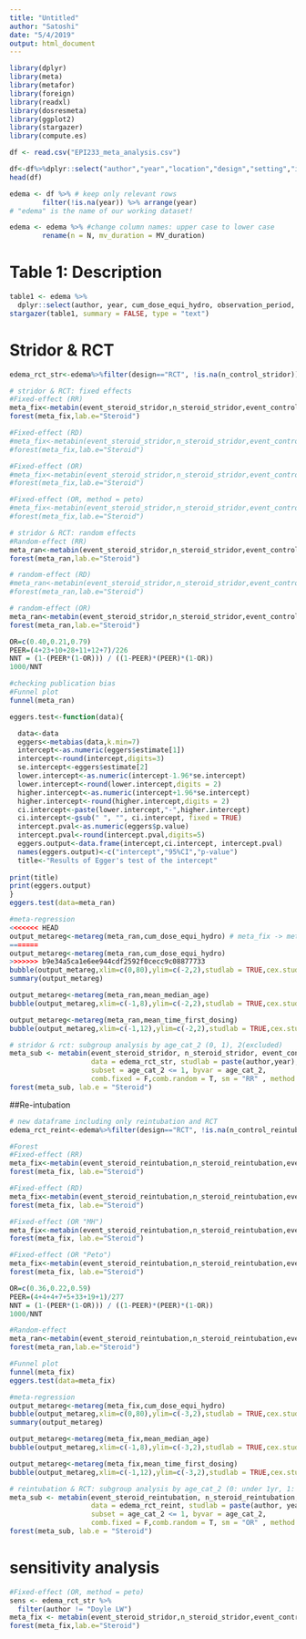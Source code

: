 ```yaml
---
title: "Untitled"
author: "Satoshi"
date: "5/4/2019"
output: html_document
---
```


```r
library(dplyr)
library(meta)
library(metafor)
library(foreign)
library(readxl)
library(dosresmeta)
library(ggplot2)
library(stargazer)
library(compute.es)
```

```r
df <- read.csv("EPI233_meta_analysis.csv")

df<-df%>%dplyr::select("author","year","location","design","setting","icu_type","age_cat","mean_median_age","age_cat_2","N","male","MV_duration","steroid","cum_dose_equi_hydro","mean_time_first_dosing","observation_period","n_control_gibleed","event_control_gibleed","n_steroid_gibleed","event_steroid_gibleed","n_control_hyperglycemia","event_control_hyperglycemia","n_steroid_hyperglycemia","event_steroid_hyperglycemia","n_control_stridor","event_control_stridor","n_steroid_stridor","event_steroid_stridor","n_control_reintubation","event_control_reintubation","n_steroid_reintubation","event_steroid_reintubation")
head(df)

edema <- df %>% # keep only relevant rows
        filter(!is.na(year)) %>% arrange(year)
# "edema" is the name of our working dataset!

edema <- edema %>% #change column names: upper case to lower case
        rename(n = N, mv_duration = MV_duration) 
```

# Table 1: Description
```r
table1 <- edema %>%
  dplyr::select(author, year, cum_dose_equi_hydro, observation_period, mean_time_first_dosing)
stargazer(table1, summary = FALSE, type = "text")
```

# Stridor & RCT
```r
edema_rct_str<-edema%>%filter(design=="RCT", !is.na(n_control_stridor))
```

```r
# stridor & RCT: fixed effects
#Fixed-effect (RR)
meta_fix<-metabin(event_steroid_stridor,n_steroid_stridor,event_control_stridor,n_control_stridor,data=edema_rct_str,studlab=paste(author,year),comb.fixed=T,comb.random=F,sm="RR")
forest(meta_fix,lab.e="Steroid")

#Fixed-effect (RD)
#meta_fix<-metabin(event_steroid_stridor,n_steroid_stridor,event_control_stridor,n_control_stridor,data=edema_rct_str,studlab=paste(author,year),comb.fixed=T,comb.random=F,sm="RD")
#forest(meta_fix,lab.e="Steroid")

#Fixed-effect (OR)
#meta_fix<-metabin(event_steroid_stridor,n_steroid_stridor,event_control_stridor,n_control_stridor,data=edema_rct_str,studlab=paste(author,year),comb.fixed=T,comb.random=F,sm="OR",method = "MH")
#forest(meta_fix,lab.e="Steroid")

#Fixed-effect (OR, method = peto)
#meta_fix<-metabin(event_steroid_stridor,n_steroid_stridor,event_control_stridor,n_control_stridor,data=edema_rct_str,studlab=paste(author,year),comb.fixed=T,comb.random=F,sm="OR", methods = "Peto")
#forest(meta_fix,lab.e="Steroid")
```

```r
# stridor & RCT: random effects
#Random-effect (RR)
meta_ran<-metabin(event_steroid_stridor,n_steroid_stridor,event_control_stridor,n_control_stridor,data=edema_rct_str,studlab=paste(author,year),comb.fixed=F,comb.random=T,sm="RR",method.tau = "DL")
forest(meta_ran,lab.e="Steroid")

# random-effect (RD)
#meta_ran<-metabin(event_steroid_stridor,n_steroid_stridor,event_control_stridor,n_control_stridor,data=edema_rct_str,studlab=paste(author,year),comb.fixed=F,comb.random=T,sm="RD",method.tau = "EB")
#forest(meta_ran,lab.e="Steroid")

# random-effect (OR)
meta_ran<-metabin(event_steroid_stridor,n_steroid_stridor,event_control_stridor,n_control_stridor,data=edema_rct_str,studlab=paste(author,year),comb.fixed=F,comb.random=T,sm="OR",method.tau = "DL")
forest(meta_ran,lab.e="Steroid")

OR=c(0.40,0.21,0.79)
PEER=(4+23+10+28+11+12+7)/226
NNT = (1-(PEER*(1-OR))) / ((1-PEER)*(PEER)*(1-OR))
1000/NNT
```

```r
#checking publication bias
#Funnel plot
funnel(meta_ran)

eggers.test<-function(data){

  data<-data
  eggers<-metabias(data,k.min=7)
  intercept<-as.numeric(eggers$estimate[1])
  intercept<-round(intercept,digits=3)
  se.intercept<-eggers$estimate[2]
  lower.intercept<-as.numeric(intercept-1.96*se.intercept)
  lower.intercept<-round(lower.intercept,digits = 2)
  higher.intercept<-as.numeric(intercept+1.96*se.intercept)
  higher.intercept<-round(higher.intercept,digits = 2)
  ci.intercept<-paste(lower.intercept,"-",higher.intercept)
  ci.intercept<-gsub(" ", "", ci.intercept, fixed = TRUE)
  intercept.pval<-as.numeric(eggers$p.value)
  intercept.pval<-round(intercept.pval,digits=5)
  eggers.output<-data.frame(intercept,ci.intercept, intercept.pval)
  names(eggers.output)<-c("intercept","95%CI","p-value")
  title<-"Results of Egger's test of the intercept"
  
print(title)
print(eggers.output)
}
eggers.test(data=meta_ran)

```

```r
#meta-regression
<<<<<<< HEAD
output_metareg<-metareg(meta_ran,cum_dose_equi_hydro) # meta_fix -> meta_ran (RR)
=======
output_metareg<-metareg(meta_ran,cum_dose_equi_hydro)
>>>>>>> b9e34a5ca1e6ee944cdf2592f0cecc9c08877733
bubble(output_metareg,xlim=c(0,80),ylim=c(-2,2),studlab = TRUE,cex.studlab=0.6,pos=3)
summary(output_metareg)

output_metareg<-metareg(meta_ran,mean_median_age)
bubble(output_metareg,xlim=c(-1,8),ylim=c(-2,2),studlab = TRUE,cex.studlab=0.6,pos=3)

output_metareg<-metareg(meta_ran,mean_time_first_dosing)
bubble(output_metareg,xlim=c(-1,12),ylim=c(-2,2),studlab = TRUE,cex.studlab=0.6,pos=3)
```

```r
# stridor & rct: subgroup analysis by age_cat_2 (0, 1), 2(excluded)
meta_sub <- metabin(event_steroid_stridor, n_steroid_stridor, event_control_stridor, n_control_stridor, 
                    data = edema_rct_str, studlab = paste(author,year), 
                    subset = age_cat_2 <= 1, byvar = age_cat_2, 
                    comb.fixed = F,comb.random = T, sm = "RR" , method.tau = "DL")
forest(meta_sub, lab.e = "Steroid")
```

##Re-intubation
```r
# new dataframe including only reintubation and RCT
edema_rct_reint<-edema%>%filter(design=="RCT", !is.na(n_control_reintubation))
```

```r
#Forest
#Fixed-effect (RR)
meta_fix<-metabin(event_steroid_reintubation,n_steroid_reintubation,event_control_reintubation,n_control_reintubation,data=edema_rct_reint,studlab=paste(author,year),comb.fixed=T,comb.random=F,sm="RR")
forest(meta_fix, lab.e="Steroid")

#Fixed-effect (RD)
meta_fix<-metabin(event_steroid_reintubation,n_steroid_reintubation,event_control_reintubation,n_control_reintubation,data=edema_rct_reint,studlab=paste(author,year),comb.fixed=T,comb.random=F,sm="RD")
forest(meta_fix, lab.e="Steroid")

#Fixed-effect (OR "MH")
meta_fix<-metabin(event_steroid_reintubation,n_steroid_reintubation,event_control_reintubation,n_control_reintubation,data=edema_rct_reint,studlab=paste(author,year),comb.fixed=T,comb.random=F,sm="OR", method = "MH")
forest(meta_fix, lab.e="Steroid")

#Fixed-effect (OR "Peto")
meta_fix<-metabin(event_steroid_reintubation,n_steroid_reintubation,event_control_reintubation,n_control_reintubation,data=edema_rct_reint,studlab=paste(author,year),comb.fixed=T,comb.random=F,sm="OR", method = "Peto")
forest(meta_fix, lab.e="Steroid")

OR=c(0.36,0.22,0.59)
PEER=(4+4+4+7+5+33+19+1)/277
NNT = (1-(PEER*(1-OR))) / ((1-PEER)*(PEER)*(1-OR))
1000/NNT
```

```r
#Random-effect
meta_ran<-metabin(event_steroid_reintubation,n_steroid_reintubation,event_control_reintubation,n_control_reintubation,data=edema_rct_reint,studlab=paste(author),comb.fixed=F,comb.random=T,sm="RR",method.tau = "EB")
forest(meta_ran,lab.e="Steroid")
```

```r
#Funnel plot
funnel(meta_fix)
eggers.test(data=meta_fix)
```

```r
#meta-regression
output_metareg<-metareg(meta_fix,cum_dose_equi_hydro)
bubble(output_metareg,xlim=c(0,80),ylim=c(-3,2),studlab = TRUE,cex.studlab=0.6,pos=3)
summary(output_metareg)

output_metareg<-metareg(meta_fix,mean_median_age)
bubble(output_metareg,xlim=c(-1,8),ylim=c(-3,2),studlab = TRUE,cex.studlab=0.6,pos=3)

output_metareg<-metareg(meta_fix,mean_time_first_dosing)
bubble(output_metareg,xlim=c(-1,12),ylim=c(-3,2),studlab = TRUE,cex.studlab=0.6,pos=3)
```

```r
# reintubation & RCT: subgroup analysis by age_cat_2 (0: under 1yr, 1: older than 1 yr), 2(excluded)
meta_sub <- metabin(event_steroid_reintubation, n_steroid_reintubation, event_control_reintubation, n_control_reintubation, 
                    data = edema_rct_reint, studlab = paste(author, year), 
                    subset = age_cat_2 <= 1, byvar = age_cat_2, 
                    comb.fixed = F,comb.random = T, sm = "OR" , method = "Peto")
forest(meta_sub, lab.e = "Steroid")
```


# sensitivity analysis
```r
#Fixed-effect (OR, method = peto)
sens <- edema_rct_str %>%
  filter(author != "Doyle LW")
meta_fix <- metabin(event_steroid_stridor,n_steroid_stridor,event_control_stridor,n_control_stridor,data=sens,studlab=paste(author,year),comb.fixed=T,comb.random=F,sm="OR", methods = "Peto")
forest(meta_fix,lab.e="Steroid")
```

